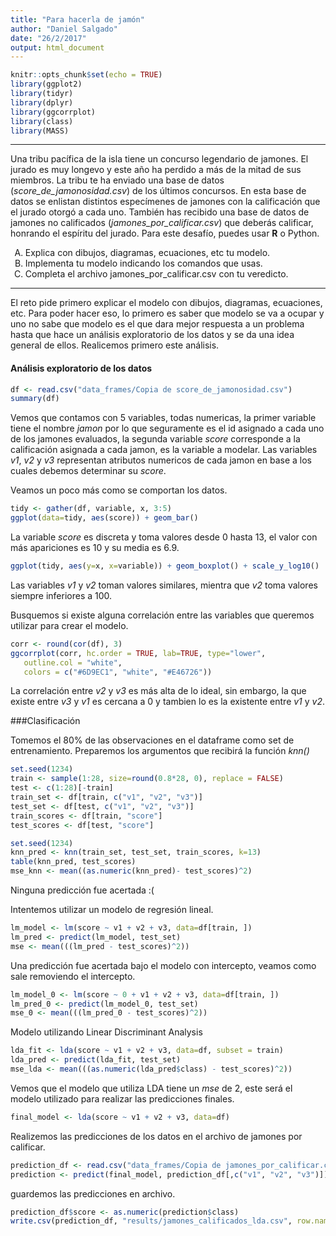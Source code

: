 ```yaml
---
title: "Para hacerla de jamón"
author: "Daniel Salgado"
date: "26/2/2017"
output: html_document
---
```


```r
knitr::opts_chunk$set(echo = TRUE)
library(ggplot2)
library(tidyr)
library(dplyr)
library(ggcorrplot)
library(class)
library(MASS)
```

*** 
Una tribu pacífica de la isla tiene un concurso legendario de jamones. El jurado es muy longevo y este año ha perdido a más de la mitad de sus miembros. La tribu te ha enviado una base de datos (*score_de_jamonosidad.csv*) de los últimos concursos. En esta base de datos se enlistan distintos especímenes de jamones con la calificación que el jurado otorgó a cada uno. También has recibido una base de datos de jamones no calificados (*jamones_por_calificar.csv*) que deberás calificar, honrando el espíritu del jurado.
Para este desafío, puedes usar **R** o Python.

A.	Explica con dibujos, diagramas, ecuaciones, etc tu modelo.
B.	Implementa tu modelo indicando los comandos que usas.
C.	Completa el archivo jamones_por_calificar.csv con tu veredicto.

*** 

El reto pide primero explicar el modelo con dibujos, diagramas, ecuaciones, etc.
Para poder hacer eso, lo primero es saber que modelo se va a ocupar y uno no sabe que modelo es el que dara mejor respuesta a un problema hasta que hace un análisis exploratorio de los datos y se da una idea general de ellos. Realicemos primero este análisis.

#### Análisis exploratorio de los datos

```r
df <- read.csv("data_frames/Copia de score_de_jamonosidad.csv")
summary(df)
```


Vemos que contamos con 5 variables, todas numericas, la primer variable tiene el nombre *jamon* por lo que seguramente es el id asignado a cada uno de los jamones evaluados, la segunda variable *score* corresponde a la calificación asignada a cada jamon, es la variable a modelar. Las variables *v1*, *v2* y *v3* representan atributos numericos de cada jamon en base a los cuales debemos determinar su *score*.

Veamos un poco más como se comportan los datos.

```r
tidy <- gather(df, variable, x, 3:5)
ggplot(data=tidy, aes(score)) + geom_bar()
```

La variable *score* es discreta y toma valores desde 0 hasta 13, el valor con más apariciones es 10 y su media es 6.9.

```r
ggplot(tidy, aes(y=x, x=variable)) + geom_boxplot() + scale_y_log10()
```

Las variables *v1* y *v2* toman valores similares, mientra que *v2* toma valores siempre inferiores a 100.

Busquemos si existe alguna correlación entre las variables que queremos utilizar para crear el modelo.


```r
corr <- round(cor(df), 3)
ggcorrplot(corr, hc.order = TRUE, lab=TRUE, type="lower",
   outline.col = "white",
   colors = c("#6D9EC1", "white", "#E46726"))
```

La correlación entre *v2* y *v3* es más alta de lo ideal, sin embargo, la que existe entre *v3* y *v1* es cercana a 0 y tambien lo es la existente entre *v1* y *v2*.


###Clasificación

Tomemos el 80% de las observaciones en el dataframe como set de entrenamiento.
Preparemos los argumentos que recibirá la función *knn()*

```r
set.seed(1234)
train <- sample(1:28, size=round(0.8*28, 0), replace = FALSE)
test <- c(1:28)[-train]
train_set <- df[train, c("v1", "v2", "v3")]
test_set <- df[test, c("v1", "v2", "v3")]
train_scores <- df[train, "score"]
test_scores <- df[test, "score"]
```


```r
set.seed(1234)
knn_pred <- knn(train_set, test_set, train_scores, k=13)
table(knn_pred, test_scores)
mse_knn <- mean((as.numeric(knn_pred)- test_scores)^2)
```

Ninguna predicción fue acertada :( 

Intentemos utilizar un modelo de regresión lineal.

```r
lm_model <- lm(score ~ v1 + v2 + v3, data=df[train, ])
lm_pred <- predict(lm_model, test_set)
mse <- mean(((lm_pred - test_scores)^2))
```

Una predicción fue acertada bajo el modelo con intercepto, veamos como sale removiendo el intercepto.

```r
lm_model_0 <- lm(score ~ 0 + v1 + v2 + v3, data=df[train, ])
lm_pred_0 <- predict(lm_model_0, test_set)
mse_0 <- mean(((lm_pred_0 - test_scores)^2))
```

Modelo utilizando Linear Discriminant Analysis

```r
lda_fit <- lda(score ~ v1 + v2 + v3, data=df, subset = train)
lda_pred <- predict(lda_fit, test_set)
mse_lda <- mean(((as.numeric(lda_pred$class) - test_scores)^2))
```

Vemos que el modelo que utiliza LDA tiene un *mse* de 2, este será el modelo utilizado para realizar las predicciones finales.

```r
final_model <- lda(score ~ v1 + v2 + v3, data=df)
```

Realizemos las predicciones de los datos en el archivo de jamones por calificar.

```r
prediction_df <- read.csv("data_frames/Copia de jamones_por_calificar.csv")
prediction <- predict(final_model, prediction_df[,c("v1", "v2", "v3")])
```

guardemos las predicciones en archivo.

```r
prediction_df$score <- as.numeric(prediction$class)
write.csv(prediction_df, "results/jamones_calificados_lda.csv", row.names = FALSE)
```
